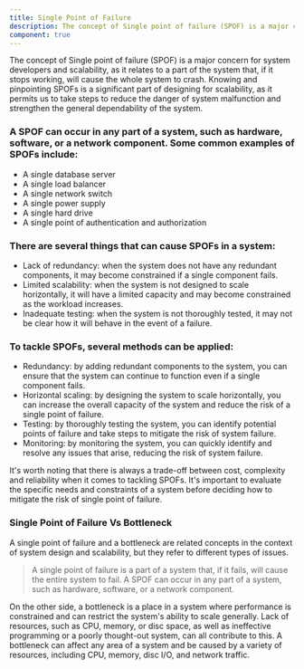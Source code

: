 ```yaml
---
title: Single Point of Failure
description: The concept of Single point of failure (SPOF) is a major concern for system developers and scalability, as it relates to a part of the system that, if it stops working, will cause the whole system to crash. Knowing and pinpointing SPOFs is a significant part of designing for scalability, as it permits us to take steps to reduce the danger of system malfunction and strengthen the general dependability of the system.
component: true
---
```


The concept of Single point of failure (SPOF) is a major concern for system developers and scalability, as it relates to a part of the system that, if it stops working, will cause the whole system to crash. Knowing and pinpointing SPOFs is a significant part of designing for scalability, as it permits us to take steps to reduce the danger of system malfunction and strengthen the general dependability of the system.

### A SPOF can occur in any part of a system, such as hardware, software, or a network component. Some common examples of SPOFs include:

- A single database server
- A single load balancer
- A single network switch
- A single power supply
- A single hard drive
- A single point of authentication and authorization

### There are several things that can cause SPOFs in a system:

- Lack of redundancy: when the system does not have any redundant components, it may become constrained if a single component fails.
- Limited scalability: when the system is not designed to scale horizontally, it will have a limited capacity and may become constrained as the workload increases.
- Inadequate testing: when the system is not thoroughly tested, it may not be clear how it will behave in the event of a failure.

### To tackle SPOFs, several methods can be applied:

- Redundancy: by adding redundant components to the system, you can ensure that the system can continue to function even if a single component fails.
- Horizontal scaling: by designing the system to scale horizontally, you can increase the overall capacity of the system and reduce the risk of a single point of failure.
- Testing: by thoroughly testing the system, you can identify potential points of failure and take steps to mitigate the risk of system failure.
- Monitoring: by monitoring the system, you can quickly identify and resolve any issues that arise, reducing the risk of system failure.

It's worth noting that there is always a trade-off between cost, complexity and reliability when it comes to tackling SPOFs. It's important to evaluate the specific needs and constraints of a system before deciding how to mitigate the risk of single point of failure.

### Single Point of Failure Vs Bottleneck

A single point of failure and a bottleneck are related concepts in the context of system design and scalability, but they refer to different types of issues.

> A single point of failure is a part of a system that, if it fails, will cause the entire system to fail. A SPOF can occur in any part of a system, such as hardware, software, or a network component.

On the other side, a bottleneck is a place in a system where performance is constrained and can restrict the system's ability to scale generally. Lack of resources, such as CPU, memory, or disc space, as well as ineffective programming or a poorly thought-out system, can all contribute to this. A bottleneck can affect any area of a system and be caused by a variety of resources, including CPU, memory, disc I/O, and network traffic.

>
